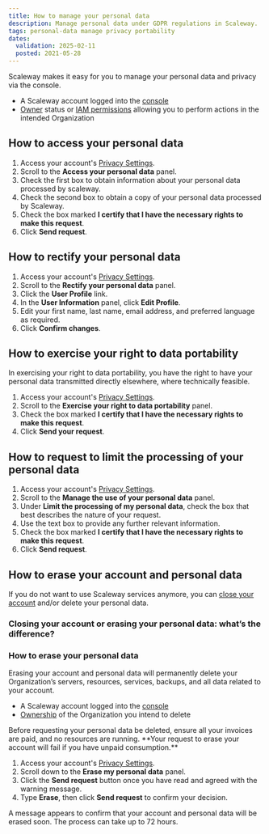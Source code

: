 ```yaml
---
title: How to manage your personal data
description: Manage personal data under GDPR regulations in Scaleway.
tags: personal-data manage privacy portability
dates:
  validation: 2025-02-11
  posted: 2021-05-28
---
```



Scaleway makes it easy for you to manage your personal data and privacy via the console.

<Requirements />

- A Scaleway account logged into the [console](https://console.scaleway.com)
- [Owner](/iam/concepts/#owner) status or [IAM permissions](/iam/concepts/#permission) allowing you to perform actions in the intended Organization

## How to access your personal data

1. Access your account's [Privacy Settings](https://console.scaleway.com/settings/account/privacy).
2. Scroll to the **Access your personal data** panel.
3. Check the first box to obtain information about your personal data processed by scaleway.
4. Check the second box to obtain a copy of your personal data processed by Scaleway.
5. Check the box marked **I certify that I have the necessary rights to make this request**.
6. Click **Send request**.

## How to rectify your personal data

1. Access your account's [Privacy Settings](https://console.scaleway.com/settings/account/privacy).
2. Scroll to the **Rectify your personal data** panel.
3. Click the **User Profile** link.
4. In the **User Information** panel, click **Edit Profile**.
5. Edit your first name, last name, email address, and preferred language as required.
6. Click **Confirm changes**.

## How to exercise your right to data portability

In exercising your right to data portability, you have the right to have your personal data transmitted directly elsewhere, where technically feasible.

1. Access your account's [Privacy Settings](https://console.scaleway.com/settings/account/privacy).
2. Scroll to the **Exercise your right to data portability** panel.
3. Check the box marked **I certify that I have the necessary rights to make this request**.
4. Click **Send your request**.

## How to request to limit the processing of your personal data

1. Access your account's [Privacy Settings](https://console.scaleway.com/settings/account/privacy).
2. Scroll to the **Manage the use of your personal data** panel.
3. Under **Limit the processing of my personal data**, check the box that best describes the nature of your request.
4. Use the text box to provide any further relevant information.
5. Check the box marked **I certify that I have the necessary rights to make this request**.
6. Click **Send request**.

## How to erase your account and personal data

If you do not want to use Scaleway services anymore, you can [close your account](/account/how-to/close-account/) and/or delete your personal data.

### Closing your account or erasing your personal data: what’s the difference?

<CloseVsErase />

### How to erase your personal data

Erasing your account and personal data will permanently delete your Organization’s servers, resources, services, backups, and all data related to your account.

<Requirements />

- A Scaleway account logged into the [console](https://console.scaleway.com)
- [Ownership](/iam/concepts/#owner) of the Organization you intend to delete

<Message type="important">
  Before requesting your personal data be deleted, ensure all your invoices are paid, and no resources are running. **Your request to erase your account will fail if you have unpaid consumption.**
</Message>

1. Access your account's [Privacy Settings](https://console.scaleway.com/settings/account/privacy).
2. Scroll down to the **Erase my personal data** panel.
3. Click the **Send request** button once you have read and agreed with the warning message.
4. Type **Erase**, then click **Send request** to confirm your decision.

A message appears to confirm that your account and personal data will be erased soon. The process can take up to 72 hours.
